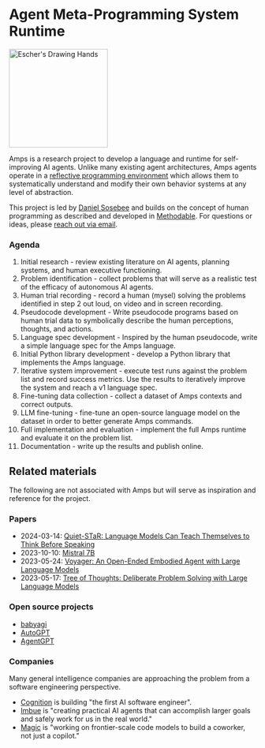 
<main className="mx-auto max-w-7xl sm:px-6 lg:px-8 sm:py-6 lg:py-8 prose prose-sm">


# Agent Meta-Programming System Runtime

<Image
src="/escher-drawing-hands.webp"
alt="Escher's Drawing Hands"
className="float-right m-5"
width="200"
height="200"
/>

Amps is a research project to develop a language and runtime for self-improving AI agents. Unlike many existing agent architectures, Amps agents operate in a [reflective programming environment](https://en.wikipedia.org/wiki/Reflective_programming) which allows them to systematically understand and modify their own behavior systems at any level of abstraction.

This project is led by [Daniel Sosebee](https://danielsosebee.com) and builds on the concept of human programming as described and developed in [Methodable](https://a.methodable.com). For questions or ideas, please [reach out via email](mailto:daniel@harmonic.so).

### Agenda
1. Initial research - review existing literature on AI agents, planning systems, and human executive functioning.
2. Problem identification - collect problems that will serve as a realistic test of the efficacy of autonomous AI agents.
3. Human trial recording - record a human (mysel) solving the problems identified in step 2 out loud, on video and in screen recording.
4. Pseudocode development - Write pseudocode programs based on human trial data to symbolically describe the human perceptions, thoughts, and actions.
5. Language spec development - Inspired by the human pseudocode, write a simple language spec for the Amps language.
6. Initial Python library development - develop a Python library that implements the Amps language.
7. Iterative system improvement - execute test runs against the problem list and record success metrics. Use the results to iteratively improve the system and reach a v1 language spec.
8. Fine-tuning data collection - collect a dataset of Amps contexts and correct outputs.
9. LLM fine-tuning - fine-tune an open-source language model on the dataset in order to better generate Amps commands.
10. Full implementation and evaluation - implement the full Amps runtime and evaluate it on the problem list.
11. Documentation - write up the results and publish online.


## Related materials
The following are not associated with Amps but will serve as inspiration and reference for the project.

### Papers
- 2024-03-14: [Quiet-STaR: Language Models Can Teach Themselves to Think Before Speaking](https://arxiv.org/abs/2403.09629)
- 2023-10-10: [Mistral 7B](https://arxiv.org/abs/2310.06825)
- 2023-05-24: [Voyager: An Open-Ended Embodied Agent with Large Language Models](https://arxiv.org/abs/2305.16291)
- 2023-05-17: [Tree of Thoughts: Deliberate Problem Solving with Large Language Models](https://arxiv.org/abs/2305.10601)

### Open source projects
- [babyagi](https://github.com/yoheinakajima/babyagi)
- [AutoGPT](https://github.com/Significant-Gravitas/AutoGPT)
- [AgentGPT](https://github.com/reworkd/AgentGPT)


### Companies
Many general intelligence companies are approaching the problem from a software engineering perspective.
- [Cognition](https://www.cognition-labs.com/) is building "the first AI software engineer".
- [Imbue](https://imbue.com/) is "creating practical AI agents that can accomplish larger goals and safely work for us in the real world."
- [Magic](https://magic.dev/) is "working on frontier-scale code models to build a coworker, not just a copilot."

</main>
